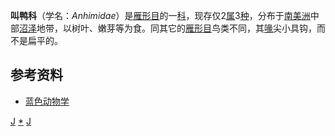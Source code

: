 {{Automatic Taxobox
| taxon = Anhimidae
| authority = Stejneger，1885
| fossil_range = [[中新世|中新世]]至今，{{fossilrange|23|0}}
| image = Crested_or_Southern_Screamer_(Chauna_torquata)_-_20050401.jpg
| image_caption = [[角叫鸭|角叫鸭]]（''Daption capense''）
}}
'''叫鸭科'''（学名：''Anhimidae''）是[[雁形目|雁形目]]的一[[科|科]]，现存仅2[[属|属]]3[[种|种]]，分布于[[南美洲|南美洲]]中部[[沼泽|沼泽]]地带，以树叶、嫩芽等为食。同其它的[[雁形目|雁形目]]鸟类不同，其[[鳥喙|喙]]尖小具钩，而不是扁平的。
{{gallery
|height=220|width=200|lines=2
|File:Chauna chavaria-8.jpg|[[黑颈叫鸭|黑颈叫鸭]]（''Chauna chavaria''）
|File:Chauna torquata.jpg|[[冠叫鸭|冠叫鸭]]（''Chauna torquata''）
|File:Arauco.JPG|[[角叫鸭|角叫鸭]]（''Anhima cornuta''）
}}
==参考资料==
*[http://www.blueanimalbio.com/bird/yan/1.htm 蓝色动物学] {{Wayback|url=http://www.blueanimalbio.com/bird/yan/1.htm |date=20200221123226 }}
{{雁形目|B.}}
{{Taxonbar}}
[[Category:_1885年描述的分类群|J]]
[[Category:叫鸭科|*]]
[[Category:雁形目|J]]